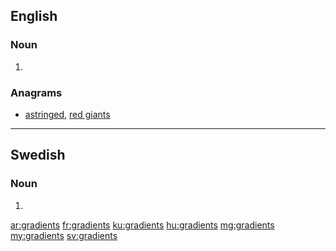 ==English==

===Noun===
{{head|en|noun plural form}}

# {{plural of|gradient|lang=en}}

===Anagrams===
* [[astringed#English|astringed]], [[red giants#English|red giants]]

----

==Swedish==

===Noun===
{{head|sv|noun form}}

# {{sv-noun-form-indef-gen|gradient}}

[[ar:gradients]]
[[fr:gradients]]
[[ku:gradients]]
[[hu:gradients]]
[[mg:gradients]]
[[my:gradients]]
[[sv:gradients]]